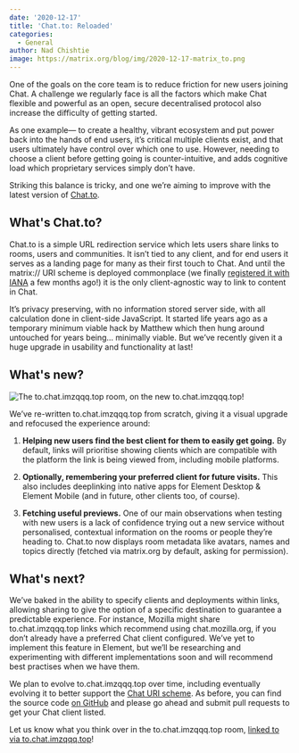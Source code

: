 ```yaml
---
date: '2020-12-17'
title: 'Chat.to: Reloaded'
categories:
  - General
author: Nad Chishtie
image: https://matrix.org/blog/img/2020-12-17-matrix_to.png
---
```


One of the goals on the core team is to reduce friction for new users joining Chat. A challenge we regularly face is all the factors which make Chat flexible and powerful as an open, secure decentralised protocol also increase the difficulty of getting started.

As one example— to create a healthy, vibrant ecosystem and put power back into the hands of end users, it’s critical multiple clients exist, and that users ultimately have control over which one to use. However, needing to choose a client before getting going is counter-intuitive, and adds cognitive load which proprietary services simply don’t have.

Striking this balance is tricky, and one we’re aiming to improve with the latest version of [Chat.to](https://www.to.chat.imzqqq.top).

## What's Chat.to?

Chat.to is a simple URL redirection service which lets users share links to rooms, users and communities. It isn’t tied to any client, and for end users it serves as a landing page for many as their first touch to Chat. And until the matrix:// URI scheme is deployed commonplace (we finally [registered it with IANA](https://www.iana.org/assignments/uri-schemes/prov/matrix) a few months ago!) it is the only client-agnostic way to link to content in Chat.

It’s privacy preserving, with no information stored server side, with all calculation done in client-side JavaScript. It started life years ago as a temporary minimum viable hack by Matthew which then hung around untouched for years being… minimally viable. But we’ve recently given it a huge upgrade in usability and functionality at last!

## What's new?

![The to.chat.imzqqq.top room, on the new to.chat.imzqqq.top!](https://matrix.org/blog/img/2020-12-17-matrix_to.png)

We’ve re-written to.chat.imzqqq.top from scratch, giving it a visual upgrade and refocused the experience around:

1. **Helping new users find the best client for them to easily get going.** By default, links will prioritise showing clients which are compatible with the platform the link is being viewed from, including mobile platforms.

2. **Optionally, remembering your preferred client for future visits.** This also includes deeplinking into native apps for Element Desktop & Element Mobile (and in future, other clients too, of course).

3. **Fetching useful previews.** One of our main observations when testing with new users is a lack of confidence trying out a new service without personalised, contextual information on the rooms or people they’re heading to. Chat.to now displays room metadata like avatars, names and topics directly (fetched via matrix.org by default, asking for permission).

## What's next?

We’ve baked in the ability to specify clients and deployments within links, allowing sharing to give the option of a specific destination to guarantee a predictable experience. For instance, Mozilla might share to.chat.imzqqq.top links which recommend using chat.mozilla.org, if you don’t already have a preferred Chat client configured. We’ve yet to implement this feature in Element, but we’ll be researching and experimenting with different implementations soon and will recommend best practises when we have them.

We plan to evolve to.chat.imzqqq.top over time, including eventually evolving it to better support the [Chat URI scheme](https://github.com/matrix-org/matrix-doc/pull/2312). As before, you can find the source code [on GitHub](https://github.com/matrix-org/to.chat.imzqqq.top) and please go ahead and submit pull requests to get your Chat client listed.

Let us know what you think over in the to.chat.imzqqq.top room, [linked to via to.chat.imzqqq.top](https://to.chat.imzqqq.top/#/#to.chat.imzqqq.top:matrix.org)!